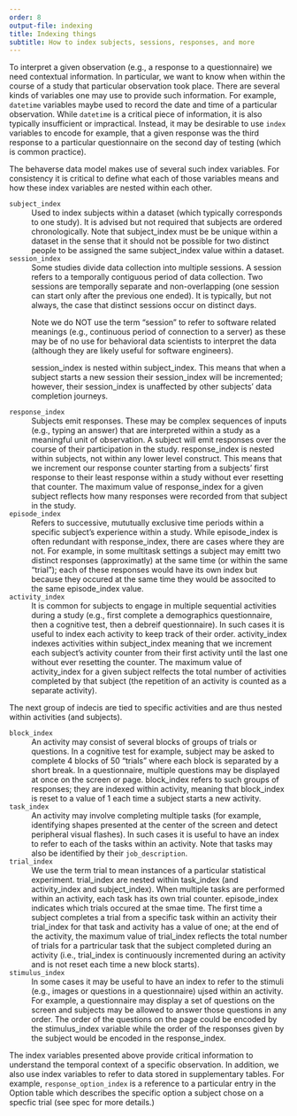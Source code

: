 ```yaml
---
order: 8
output-file: indexing
title: Indexing things
subtitle: How to index subjects, sessions, responses, and more
---
```


To interpret a given observation (e.g., a response to a questionnaire) we need contextual information. In particular, we want to know when within the course of a study that particular observation took place. There are several kinds of variables one may use to provide such information. For example, `datetime` variables maybe used to record the date and time of a particular observation. While `datetime` is a critical piece of information, it is also typically insufficient or impractical. Instead, it may be desirable to use `index` variables to encode for example, that a given response was the third response to a particular questionnaire on the second day of testing (which is common practice). 

The behaverse data model makes use of several such index variables. For consistency it is critical to define what each of those variables means and how these index variables are nested within each other.



`subject_index`
: Used to index subjects within a dataset (which typically corresponds to one study). It is advised but not required that subjects are ordered chronologically. Note that subject_index must be be unique within a dataset in the sense that it should not be possible for two distinct people to be assigned the same subject_index value within a dataset.


`session_index`
: Some studies divide data collection into multiple sessions. A session refers to a temporally contiguous period of data collection. Two sessions are temporally separate and non-overlapping (one session can start only after the previous one ended). It is typically, but not always, the case that distinct sessions occur on distinct days.

: :::{.callout-note appearance="simple"}
Note we do NOT use the term "session" to refer to software related meanings (e.g., continuous period of connection to a server) as these may be of no use for behavioral data scientists to interpret the data (although they are likely useful for software engineers).
:::

: :::{.callout-note appearance="simple"}
session_index is nested within subject_index. This means that when a subject starts a new session their session_index will be incremented; however, their session_index is unaffected by other subjects' data completion journeys. 
:::

`response_index`
: Subjects emit responses. These may be complex sequences of inputs (e.g., typing an answer) that are interpreted within a study as a meaningful unit of observation. 
A subject will emit responses over the course of their participation in the study. response_index is nested within subjects, not within any lower level construct. This means that we increment our response counter starting from a subjects' first response to their least response within a study without ever resetting that counter. The maximum value of response_index for a given subject reflects how many responses were recorded from that subject in the study.


`episode_index`
: Refers to successive, mututually exclusive time periods within a specific subject's experience within a study. 
While episode_index is often redundant with response_index, there are cases where they are not. For example, in some multitask settings a subject may emitt two distinct responses (approximatly) at the same time (or within the same "trial"); each of these responses would have its own index but because they occured at the same time they would be associted to the same episode_index value.

`activity_index`
: It is common for subjects to engage in multiple sequential activities during a study (e.g., first complete a demographics questionnaire, then a cognitive test, then a debreif questionnaire). In such cases it is useful to index each activity to keep track of their order. activity_index indexes activities within subject_index meaning that we increment each subject's activity counter from their first activity until the last one without ever resetting the counter. The maximum value of activity_index for a given subject relfects the total number of activities completed by that subject (the repetition of an activity is counted as a separate activity). 

The next group of indecis are tied to specific activities and are thus nested within activities (and subjects).

`block_index`
: An activity may consist of several blocks of groups of trials or questions. In a cognitive test for example, subject may be asked to complete 4 blocks of 50 "trials" where each block is separated by a short break. In a questionnaire, multiple questions may be displayed at once on the screen or page. block_index refers to such groups of responses; they are indexed within activity, meaning that block_index is reset to a value of 1 each time a subject starts a new activity.

`task_index`
: An activity may involve completing multiple tasks (for example, identifying shapes presented at the center of the screen and detect peripheral visual flashes). In such cases it is useful to have an index to refer to each of the tasks within an activity. Note that tasks may also be identified by their `job_description`.

`trial_index`
: We use the term trial to mean instances of a particular statistical experiment. trial_index are nested within task_index (and activity_index and subject_index). 
When multiple tasks are performed within an activity, each task has its own trial counter. episode_index indicates which trials occured at the smae time. 
The first time a subject completes a trial from a specific task within an activity their trial_index for that task and activity has a value of one; at the end of the activity, the maximum value of trial_index reflects the total number of trials for a partricular task that the subject completed during an activity (i.e., trial_index is continuously incremented during an activity and is not reset each time a new block starts). 

`stimulus_index`
: In some cases it may be useful to have an index to refer to the stimuli (e.g., images or questions in a questionnaire) ujsed within an activity. For example, a questionnaire may display a set of questions on the screen and subjects may be allowed to answer those questions in any order. The order of the questions on the page could be encoded by the stimulus_index variable while the order of the responses given by the subject would be encoded in the response_index.

The index variables presented above provide critical information to understand the temporal context of a specific observation. In addition, we also use index variables to refer to data stored in supplementary tables. For example, `response_option_index` is a reference to a particular entry in the Option table which describes the specific option a subject chose on a specfic trial (see spec for more details.)
